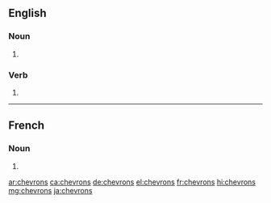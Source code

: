 ==English==

===Noun===
{{head|en|noun plural form}}

# {{plural of|chevron|lang=en}}

===Verb===
{{head|en|verb form}}

# {{en-third-person singular of|chevron}}

----

==French==

===Noun===
{{head|fr|noun plural form|g=m}}

# {{plural of|chevron|lang=fr}}
{{rfc-auto}}

[[ar:chevrons]]
[[ca:chevrons]]
[[de:chevrons]]
[[el:chevrons]]
[[fr:chevrons]]
[[hi:chevrons]]
[[mg:chevrons]]
[[ja:chevrons]]
